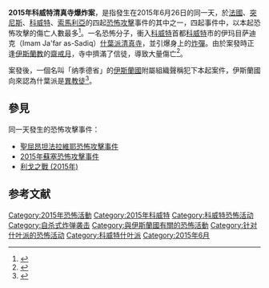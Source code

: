 {{Infobox civilian attack
| title       =2015年科威特清真寺爆炸案
| partof      = [[2015年6月26日恐怖攻擊|2015年6月26日恐怖攻擊]]
| image       =File:Al-Imam As-Sadiq Mosque Dome and Minerate.jpg
| image_size  = 
| alt         = 
| caption     = 伊玛目萨迪克（Imam Ja'far as-Sadiq）[[什葉派|什葉派]][[清真寺|清真寺]]
| map         =
| map_size    =
| map_alt     =
| map_caption =
| location    = [[科威特|科威特]]國首都[[科威特市|科威特市]]
| target      = [[什葉派|什葉派]]信徒
| coordinates = {{Coord|29.3766007|N|47.976474115|E|display=title,inline}}
| date        = 2015年6月26日
| time        = 
| timezone    = 
| type        = [[自殺攻擊|自殺炸彈攻擊]]
| fatalities  = 25+<ref>{{cite web|url=http://www.bbc.com/news/world-middle-east-33287136|title=Kuwait Shia mosque blast death toll 'rises to 25'|work=BBC News|accessdate=26 June 2015|archive-date=2015-06-26|archive-url=https://web.archive.org/web/20150626151545/http://www.bbc.com/news/world-middle-east-33287136|dead-url=no}}</ref>
| injuries    = 202
| victims     = 
| perp= {{flag|Islamic State of Iraq and the Levant}}<ref name="michaelpearson,cnn">{{cite web|url=http://www.cnn.com/2015/06/26/world/kuwait-mosque-attack/|title=ISIS claims responsibility for Kuwait mosque attack - CNN.com|author=Michael Pearson, CNN|date=26 June 2015|work=CNN|accessdate=26 June 2015|archive-date=2019-05-22|archive-url=https://web.archive.org/web/20190522013439/https://www.cnn.com/2015/06/26/world/kuwait-mosque-attack/|dead-url=no}}</ref>
| perps    = 
| weapons     = 
}}
'''2015年科威特清真寺爆炸案'''，是指發生在2015年6月26日的同一天，於[[法國|法國]]、[[突尼斯|突尼斯]]、[[科威特|科威特]]、[[索馬利亞|索馬利亞]]的四起[[恐怖攻擊|恐怖攻擊]]事件的其中之一，四起事件中，以本起恐怖攻擊的傷亡人數最多<ref name=itntw>{{cite news|title=全球連4起恐攻 科威特25死數百人傷最慘重|url=http://news.ltn.com.tw/news/world/breakingnews/1360651|accessdate=2015-06-26|agency=[[自由時報|自由時報]]|date=2015-06-26|archive-date=2015-06-27|archive-url=https://web.archive.org/web/20150627081022/http://news.ltn.com.tw/news/world/breakingnews/1360651|dead-url=no}}</ref>。一名恐怖分子，衝入[[科威特|科威特]]首都[[科威特|科威特]]市的伊玛目萨迪克（Imam Ja'far as-Sadiq）[[什葉派|什葉派]][[清真寺|清真寺]]，並引爆身上的[[炸彈|炸彈]]。由於案發時正逢[[伊斯蘭教|伊斯蘭教]]的[[齋戒月|齋戒月]]，寺中擠滿了信徒，導致大量傷亡<ref name=appletw>{{cite news|title=血洗科威特清真寺 25死200傷屍塊堆疊|url=http://www.appledaily.com.tw/appledaily/article/headline/20150627/36633397/%E8%A1%80%E6%B4%97%E7%A7%91%E5%A8%81%E7%89%B9%E6%B8%85%E7%9C%9F%E5%AF%BA25%E6%AD%BB200%E5%82%B7%E5%B1%8D%E5%A1%8A%E5%A0%86%E7%96%8A|accessdate=2015-06-26|agency=[[台灣蘋果日報|台灣蘋果日報]]|date=2015-06-26|archive-date=2015-06-29|archive-url=https://web.archive.org/web/20150629230530/http://www.appledaily.com.tw/appledaily/article/headline/20150627/36633397/%E8%A1%80%E6%B4%97%E7%A7%91%E5%A8%81%E7%89%B9%E6%B8%85%E7%9C%9F%E5%AF%BA25%E6%AD%BB200%E5%82%B7%E5%B1%8D%E5%A1%8A%E5%A0%86%E7%96%8A|dead-url=no}}</ref>。

案發後，一個名叫「纳季德省」的[[伊斯蘭國|伊斯蘭國]]附屬組織聲稱犯下本起案件，伊斯蘭國向來認為什葉派是[[異教徒|異教徒]]<ref name=voa>{{cite news|title=科威特清真寺遭伊斯兰国袭击|url=http://www.voachinese.com/content/kuwait-20152626/2838224.html|accessdate=2015-06-26|agency=[[美國之音|美國之音]]|date=2015-06-26|archive-date=2015-06-26|archive-url=https://web.archive.org/web/20150626200906/http://www.voachinese.com/content/kuwait-20152626/2838224.html|dead-url=no}}</ref>。
== 參見 ==
同一天發生的恐怖攻擊事件：
*[[聖屈昂坦法拉維耶恐怖攻擊事件|聖屈昂坦法拉維耶恐怖攻擊事件]]
*[[2015年蘇塞恐怖攻擊事件|2015年蘇塞恐怖攻擊事件]]
*[[利戈之戰_(2015年)|利戈之戰 (2015年)]]

==参考文献==
{{reflist}}
{{主題條|恐怖主義}}
[[Category:2015年恐怖活動|Category:2015年恐怖活動]]
[[Category:2015年科威特|Category:2015年科威特]]
[[Category:科威特恐怖活动|Category:科威特恐怖活动]]
[[Category:自杀式炸弹袭击|Category:自杀式炸弹袭击]]
[[Category:與伊斯蘭國有關的恐怖活動|Category:與伊斯蘭國有關的恐怖活動]]
[[Category:针对什叶派的恐怖活动|Category:针对什叶派的恐怖活动]]
[[Category:科威特什叶派|Category:科威特什叶派]]
[[Category:2015年6月|Category:2015年6月]]